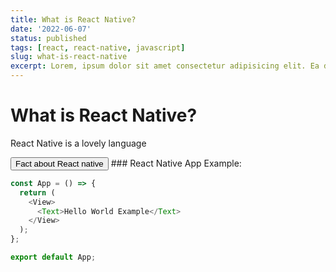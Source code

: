 ---
title: What is React Native?
date: '2022-06-07'
status: published
tags: [react, react-native, javascript]
slug: what-is-react-native
excerpt: Lorem, ipsum dolor sit amet consectetur adipisicing elit. Ea deserunt ab maiores eligendi nemo, ipsa, pariatur
---


<Meta title='What is React Native - PressBlog' />

# What is React Native?

React Native is a lovely language

<Tooltip label="It's not actually a language though">
  <button>Fact about React native</button>
</Tooltip>
### React Native App Example:

```js
const App = () => {
  return (
    <View>
      <Text>Hello World Example</Text>
    </View>
  );
};

export default App;
```